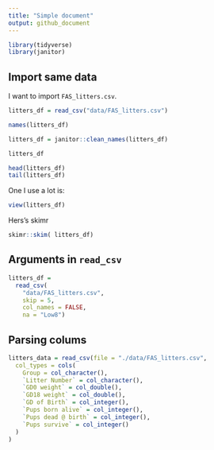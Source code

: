 ```yaml
---
title: "Simple document"
output: github_document
---
```

 
```r
library(tidyverse)
library(janitor)
```

## Import same data

I want to import `FAS_litters.csv`. 

```r
litters_df = read_csv("data/FAS_litters.csv")
```

```r
names(litters_df)

litters_df = janitor::clean_names(litters_df)
```

```r
litters_df

head(litters_df)
tail(litters_df)
```

One I use a lot is:

```r
view(litters_df)
``` 

Hers's skimr
```r
skimr::skim( litters_df)
```

## Arguments in `read_csv`

```r
litters_df =
  read_csv(
    "data/FAS_litters.csv", 
    skip = 5,
    col_names = FALSE,
    na = "Low8")
```

## Parsing colums

```r
litters_data = read_csv(file = "./data/FAS_litters.csv",
  col_types = cols(
    Group = col_character(),
    `Litter Number` = col_character(),
    `GD0 weight` = col_double(),
    `GD18 weight` = col_double(),
    `GD of Birth` = col_integer(),
    `Pups born alive` = col_integer(),
    `Pups dead @ birth` = col_integer(),
    `Pups survive` = col_integer()
  )
)
```


